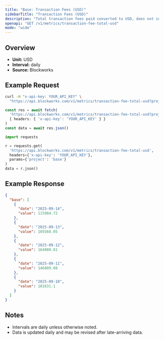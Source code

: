 ```yaml
---
title: "Base: Transaction Fees (USD)"
sidebarTitle: "Transaction Fees (USD)"
description: "Total transaction fees paid converted to USD, does not include out-of-protocol tips or additional sources of revenue"
openapi: "GET /v1/metrics/transaction-fee-total-usd"
mode: "wide"
---
```


## Overview

- **Unit:** USD
- **Interval:** daily
- **Source:** Blockworks

## Example Request

<CodeGroup>

```bash cURL
curl -H "x-api-key: YOUR_API_KEY" \
  "https://api.blockworks.com/v1/metrics/transaction-fee-total-usd?project=base"
```

```typescript TypeScript
const res = await fetch(
  'https://api.blockworks.com/v1/metrics/transaction-fee-total-usd?project=base',
  { headers: { 'x-api-key': 'YOUR_API_KEY' } }
)
const data = await res.json()
```

```python Python
import requests

r = requests.get(
  'https://api.blockworks.com/v1/metrics/transaction-fee-total-usd',
  headers={'x-api-key': 'YOUR_API_KEY'},
  params={'project': 'base'}
)
data = r.json()
```

</CodeGroup>

## Example Response

```json
{
  "base": [
    {
      "date": "2025-09-14",
      "value": 115984.72
    },
    {
      "date": "2025-09-13",
      "value": 105568.05
    },
    {
      "date": "2025-09-12",
      "value": 164000.81
    },
    {
      "date": "2025-09-11",
      "value": 146809.08
    },
    {
      "date": "2025-09-10",
      "value": 181631.1
    }
  ]
}
```

## Notes
- Intervals are daily unless otherwise noted.
- Data is updated daily and may be revised after late-arriving data.